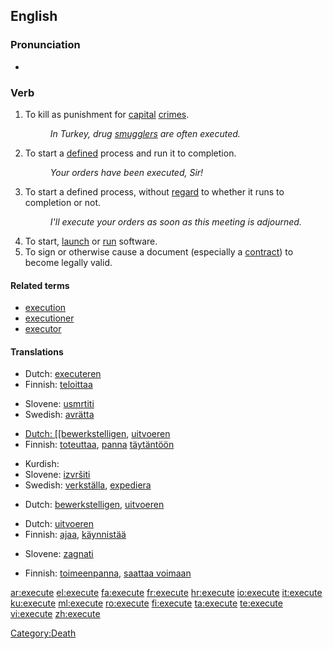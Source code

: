 ==English==

===Pronunciation===
*{{audio|en-us-execute.ogg|Audio (US)}}


===Verb===
{{en-verb|execut|ing}}

#To kill as punishment for [[capital]] [[crime]]s.
#:''In Turkey, drug [[smuggle]]rs are often executed.''
#To start a [[define]]d process and run it to completion.
#:''Your orders have been executed, Sir!''
#To start a defined process, without [[regard]] to whether it runs to completion or not.
#:''I'll execute your orders as soon as this meeting is adjourned.''
#To start, [[launch]] or [[run]] software.
#To sign or otherwise cause a document (especially a [[contract#Noun|contract]]) to become legally valid.

====Related terms====
*[[execution]]
*[[executioner]]
*[[executor]]

====Translations====
{{trans-top|to kill as punishment}}
*Dutch: [[executeren]]
*Finnish: [[teloittaa]]
{{trans-mid}}
*Slovene: [[usmrtiti]]
*Swedish: [[avrätta]]
{{trans-bottom}}

{{trans-top|To start a defined process and run it to completion}}
*[[Dutch: [[bewerkstelligen]], [[uitvoeren]]
*Finnish: [[toteuttaa]], [[panna]] [[täytäntöön]]
{{trans-mid}}
*Kurdish: {{KUchar|[[بردن به‌ڕێوه‌]]}}
*Slovene: [[izvršiti]]
*Swedish: [[verkställa]], [[expediera]]
{{trans-bottom}}

{{trans-top|To start a defined process, without regard to whether it runs to completion or not}}
*Dutch: [[bewerkstelligen]], [[uitvoeren]]
{{trans-mid}}
{{trans-bottom}}

{{trans-top|To start, launch or run software}}
*Dutch: [[uitvoeren]]
*Finnish: [[ajaa]], [[käynnistää]]
{{trans-mid}}
*Slovene: [[zagnati]]
{{trans-bottom}}

{{trans-top|To sign or otherwise cause a document (especially a contract) to become legally valid}}
*Finnish: [[toimeenpanna]], [[saattaa voimaan]]
{{trans-mid}}
{{trans-bottom}}

[[Category:Death]]

[[ar:execute]]
[[el:execute]]
[[fa:execute]]
[[fr:execute]]
[[hr:execute]]
[[io:execute]]
[[it:execute]]
[[ku:execute]]
[[ml:execute]]
[[ro:execute]]
[[fi:execute]]
[[ta:execute]]
[[te:execute]]
[[vi:execute]]
[[zh:execute]]